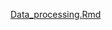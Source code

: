 [Data_processing.Rmd](https://github.com/colemanderr-lab/Deng-2020/blob/master/Data_processing.Rmd)                 
